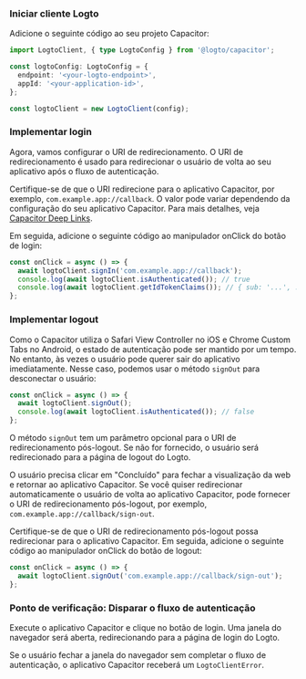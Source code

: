 
### Iniciar cliente Logto

Adicione o seguinte código ao seu projeto Capacitor:

```ts
import LogtoClient, { type LogtoConfig } from '@logto/capacitor';

const logtoConfig: LogtoConfig = {
  endpoint: '<your-logto-endpoint>',
  appId: '<your-application-id>',
};

const logtoClient = new LogtoClient(config);
```

### Implementar login

<SignInFlowSummary />

Agora, vamos configurar o URI de redirecionamento. O URI de redirecionamento é usado para redirecionar o usuário de volta ao seu aplicativo após o fluxo de autenticação.

Certifique-se de que o URI redirecione para o aplicativo Capacitor, por exemplo, `com.example.app://callback`. O valor pode variar dependendo da configuração do seu aplicativo Capacitor. Para mais detalhes, veja [Capacitor Deep Links](https://capacitorjs.com/docs/guides/deep-links).

Em seguida, adicione o seguinte código ao manipulador onClick do botão de login:

```ts
const onClick = async () => {
  await logtoClient.signIn('com.example.app://callback');
  console.log(await logtoClient.isAuthenticated()); // true
  console.log(await logtoClient.getIdTokenClaims()); // { sub: '...', ... }
};
```

### Implementar logout

Como o Capacitor utiliza o Safari View Controller no iOS e Chrome Custom Tabs no Android, o estado de autenticação pode ser mantido por um tempo. No entanto, às vezes o usuário pode querer sair do aplicativo imediatamente. Nesse caso, podemos usar o método `signOut` para desconectar o usuário:

```ts
const onClick = async () => {
  await logtoClient.signOut();
  console.log(await logtoClient.isAuthenticated()); // false
};
```

O método `signOut` tem um parâmetro opcional para o URI de redirecionamento pós-logout. Se não for fornecido, o usuário será redirecionado para a página de logout do Logto.

O usuário precisa clicar em "Concluído" para fechar a visualização da web e retornar ao aplicativo Capacitor. Se você quiser redirecionar automaticamente o usuário de volta ao aplicativo Capacitor, pode fornecer o URI de redirecionamento pós-logout, por exemplo, `com.example.app://callback/sign-out`.

Certifique-se de que o URI de redirecionamento pós-logout possa redirecionar para o aplicativo Capacitor. Em seguida, adicione o seguinte código ao manipulador onClick do botão de logout:

```ts
const onClick = async () => {
  await logtoClient.signOut('com.example.app://callback/sign-out');
};
```

### Ponto de verificação: Disparar o fluxo de autenticação

Execute o aplicativo Capacitor e clique no botão de login. Uma janela do navegador será aberta, redirecionando para a página de login do Logto.

Se o usuário fechar a janela do navegador sem completar o fluxo de autenticação, o aplicativo Capacitor receberá um `LogtoClientError`.
